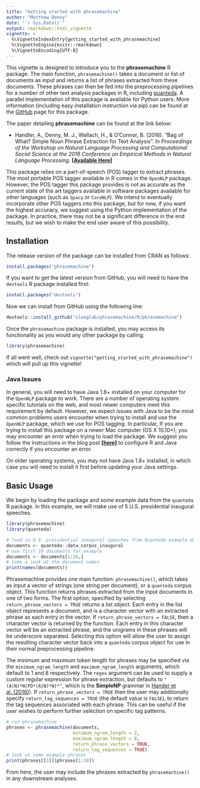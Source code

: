 ```yaml
---
title: "Getting started with phrasemachine"
author: "Matthew Denny"
date: "`r Sys.Date()`"
output: rmarkdown::html_vignette
vignette: >
  %\VignetteIndexEntry{getting_started_with_phrasemachine}
  %\VignetteEngine{knitr::rmarkdown}
  %\VignetteEncoding{UTF-8}
---
```


This vignette is designed to introduce you to the **phrasemachine** R package. 
The main function, `phrasemachine()` takes a document or list of documents as
input and returns a list of phrases extracted from these documents. These 
phrases can then be fed into the preprocessing pipelines for a number of other
text analysis packages in R, including [quanteda](https://github.com/kbenoit/quanteda).
A parallel implementation of this package is available for Python users. More 
information (including easy installation instruction via pip) can be found at 
the [GitHub](https://github.com/slanglab/phrasemachine) page for this package. 

The paper detailing **phrasemachine**  can be found at the link below:

* Handler, A., Denny, M. J., Wallach, H., & O’Connor, B. (2016). "Bag of What? 
Simple Noun Phrase Extraction for Text Analysis". In *Proceedings of the Workshop 
on Natural Language Processing and Computational Social Science at the 2016 
Conference on Empirical Methods in Natural Language Processing*. 
[**[Available Here]**](https://brenocon.com/handler2016phrases.pdf)

This package relies on a part-of-speech (POS) tagger to extract phrases. The most 
portable POS tagger available in R comes in the `OpenNLP` package. However, the POS
tagger this package provides is not as accurate as the current state of the art
taggers available in software packages available for other languages (such as 
`Spacy` or `CoreNLP`). We intend to eventually incorporate other POS taggers into 
this package, but for now, if you want the highest accuracy, we suggest using 
the Python implementation of the package. In practice, there may not be a 
significant difference in the end results, but we wish to make the end user 
aware of this possibility. 

## Installation
The release version of the package can be installed from CRAN as follows:
```r
install.packages("phrasemachine")
```  

If you want to get the latest version from GitHub, you will need to have the 
`devtools` R package installed first:
```r
install.packages("devtools")
```    
Now we can install from GitHub using the following line:
```r
devtools::install_github("slanglab/phrasemachine/R/phrasemachine")
```
Once the `phrasemachine` package is installed, you may access its functionality 
as you would any other package by calling:
```r
library(phrasemachine)
```
If all went well, check out `vignette("getting_started_with_phrasemachine")` 
which will pull up this vignette!

### Java Issues
In general, you will need to have Java 1.8+ installed on your computer for the 
`OpenNLP` package to work. There are a number of operating system specific 
tutorials on the web, and most newer computers meet this requirement by default.
However, we expect issues with Java to be the most common problems users 
encounter when trying to install and use the `OpenNLP` package, which we use for
POS tagging. In particular, If you are trying to install this package on a newer
Mac computer (OS X 10.10+), you may encounter an error when trying to load the 
package. We suggest you follow the instructions in the blog post 
[**[here]**](http://conjugateprior.org/2014/12/r-java8-osx/) to configure R and
Java correctly if you encounter an error. 

On older operating systems, you may not have Java 1.8+ installed, in which case
you will need to install it first before updating your Java settings.

## Basic Usage
We begin by loading the package and some example data from the `quanteda` R 
package. In this example, we will make use of 5 U.S. presidential inaugural 
speeches.
```r
library(phrasemachine)
library(quanteda)

# load in U.S. presidential inaugural speeches from Quanteda example data.
documents <- quanteda::data_corpus_inaugural
# use first 10 documents for example
documents <- documents[1:10,]
# take a look at the document names
print(names(documents))
```
Phrasemachine provides one main function: `phrasemachine()`, which takes as 
input a vector of strings (one string per document), or a `quanteda` corpus
object. This function returns phrases extracted from the input documents in one
of two forms. The first option, specified by selecting `return_phrase_vectors = TRUE`
returns a list object. Each entry in the list object represents a document, and
is a character vector with an extracted phrase as each entry in the vector. If
`return_phrase_vectors = FALSE`, then a character vector is returned by the 
function. Each entry in this character vector will be an extracted phrase, and
the unigrams in these phrases will be underscore separated. Selecting this 
option will allow the user to assign the resulting character vector back into 
a `quanteda` corpus object for use in their normal preprocessing pipeline. 

The minimum and maximum token length for phrases may be specified via 
the `minimum_ngram_length` and `maximum_ngram_length` arguments, which default 
to 1 and 8 respectively. The `regex` argument can be used to supply a custom 
regular expression for phrase extraction, but defaults to `"(A|N)*N(PD*(A|N)*N)*"`,
which is the **SimpleNP** grammar in 
[Hander et al. (2016)](https://brenocon.com/handler2016phrases.pdf)). If 
`return_phrase_vectors = TRUE` then the user may additionally specify 
`return_tag_sequences = TRUE` (the default value is `FALSE`), to return the tag
sequences associated with each phrase. This can be useful if the user wishes to
perform further selection on specific tag patterns. 

```r
# run phrasemachine
phrases <- phrasemachine(documents,
                         minimum_ngram_length = 2,
                         maximum_ngram_length = 8,
                         return_phrase_vectors = TRUE,
                         return_tag_sequences = TRUE)
# look at some example phrases
print(phrases[[1]]$phrases[1:10])
```
From here, the user may include the phrases extracted by `phrasemachine()` in 
any downstream analyses. 
